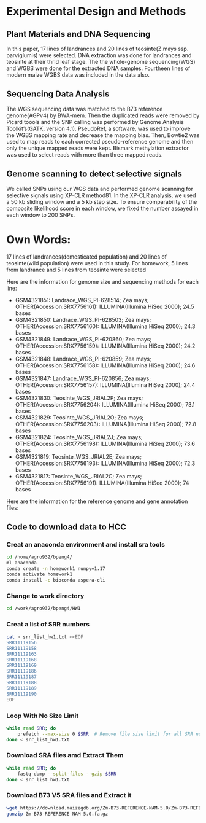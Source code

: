 # Experimental Design and Methods

## Plant Materials and DNA Sequencing

In this paper, 17 lines of landrances and 20 lines of teosinte(Z.mays ssp. parviglumis) were selected. 
DNA extraction was done for landrances and teosinte at their thrid leaf stage. The the whole-genome sequencing(WGS) 
and WGBS were done for the extracted DNA samples. Fourtheen lines of modern maize WGBS data was included in the 
data also.

## Sequencing Data Analysis

The WGS sequencing data was matched to the B73 reference genome(AGPv4) by BWA-mem. Then the duplicated reads were removed by Picard toools and the SNP calling was performed by Genome Analysis Toolkit's(GATK, version 4.1). PseudoRef, a software, was used to improve the WGBS mapping rate and decrease the mapping bias. Then, Bowtie2 was used to map reads to each corrected pseudo-reference genome and then only the unique mapped reads were kept. Bismark methylation extractor was used to select reads with more than three mapped reads. 

## Genome scanning to detect selective signals

We called SNPs using our WGS data and performed genome scanning for selective signals using XP-CLR method81. In the XP-CLR analysis, we used a 50 kb sliding window and a 5 kb step size. To
ensure comparability of the composite likelihood score in each window, we fixed
the number assayed in each window to 200 SNPs. 


# Own Words:
17 lines of landrances(domesticated population) and 20 lines of teosinte(wild population) were used in this study.
For homework, 5 lines from landrance and 5 lines from teosinte were selected 

Here are the information for genome size and sequencing methods for each line:

- GSM4321851: Landrace_WGS_PI-628514; Zea mays; OTHER(Accession:SRX7756161):
    ILLUMINA(Illumina HiSeq 2000); 24.5 bases
- GSM4321850: Landrace_WGS_PI-628503; Zea mays; OTHER(Accession:SRX7756160):
    ILLUMINA(Illumina HiSeq 2000); 24.3 bases
- GSM4321849: Landrace_WGS_PI-620860; Zea mays; OTHER(Accession:SRX7756159):
    ILLUMINA(Illumina HiSeq 2000); 24.2 bases
- GSM4321848: Landrace_WGS_PI-620859; Zea mays; OTHER(Accession:SRX7756158):
    ILLUMINA(Illumina HiSeq 2000); 24.6 bases
- GSM4321847: Landrace_WGS_PI-620856; Zea mays; OTHER(Accession:SRX7756157):
    ILLUMINA(Illumina HiSeq 2000); 24.4 bases
- GSM4321830: Teosinte_WGS_JRIAL2P; Zea mays; OTHER(Accession:SRX7756204):
    ILLUMINA(Illumina HiSeq 2000); 73.1 bases
- GSM4321829: Teosinte_WGS_JRIAL2O; Zea mays; OTHER(Accession:SRX7756203):
    ILLUMINA(Illumina HiSeq 2000); 72.8 bases
- GSM4321824: Teosinte_WGS_JRIAL2J; Zea mays; OTHER(Accession:SRX7756198):
    ILLUMINA(Illumina HiSeq 2000); 73.6 bases
- GSM4321819: Teosinte_WGS_JRIAL2E; Zea mays; OTHER(Accession:SRX7756193):
    ILLUMINA(Illumina HiSeq 2000); 72.3 bases
- GSM4321817: Teosinte_WGS_JRIAL2C; Zea mays; OTHER(Accession:SRX7756191):
    ILLUMINA(Illumina HiSeq 2000); 74 bases
    
Here are the information for the reference genome and gene annotation files:

## Code to download data to HCC
### Creat an anaconda environment and install sra tools
```bash
cd /home/agro932/bpeng4/
ml anaconda
conda create -n homework1 numpy=1.17       
conda activate homework1 
conda install -c bioconda aspera-cli
```
### Change to work directory
```bash
cd /work/agro932/bpeng4/HW1
```
### Creat a list of SRR numbers
```bash
cat > srr_list_hw1.txt <<EOF
SRR11119156
SRR11119158
SRR11119163
SRR11119168
SRR11119169
SRR11119186
SRR11119187
SRR11119188
SRR11119189
SRR11119190
EOF
```
### Loop With No Size Limit
```bash
while read SRR; do
    prefetch --max-size 0 $SRR  # Remove file size limit for all SRR numbers
done < srr_list_hw1.txt
```

### Download SRA files amd Extract Them
```bash
while read SRR; do
    fastq-dump --split-files --gzip $SRR
done < srr_list_hw1.txt
```

### Download B73 V5 SRA files and Extract it
```bash
wget https://download.maizegdb.org/Zm-B73-REFERENCE-NAM-5.0/Zm-B73-REFERENCE-NAM-5.0.fa.gz
gunzip Zm-B73-REFERENCE-NAM-5.0.fa.gz
```


















